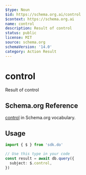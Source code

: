 ```yaml
---
$type: Noun
$id: https://schema.org.ai/control
$context: https://schema.org.ai
name: control
description: Result of control
status: public
license: MIT
source: schema.org
schemaVersion: '14.0'
category: Action Result
---
```


# control

Result of control

## Schema.org Reference

[control](https://schema.org/ControlAction) in Schema.org vocabulary.

## Usage

```typescript
import { $ } from 'sdk.do'

// Use this type in your code
const result = await db.query({
  subject: $.control,
})
```
